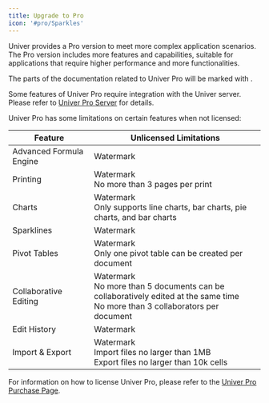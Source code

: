 ```yaml
---
title: Upgrade to Pro
icon: '#pro/Sparkles'
---
```



Univer provides a Pro version to meet more complex application scenarios. The Pro version includes more features and capabilities, suitable for applications that require higher performance and more functionalities.

The parts of the documentation related to Univer Pro will be marked with <IconWrapper className="inline-flex" type="pro" size="sm" icon={null} />.

Some features of Univer Pro require integration with the Univer server. Please refer to [Univer Pro Server](/guides/pro/server) for details.

Univer Pro has some limitations on certain features when not licensed:

| Feature | Unlicensed Limitations |
| --- | --- |
| Advanced Formula Engine | Watermark |
| Printing | Watermark<br />No more than 3 pages per print |
| Charts | Watermark<br />Only supports line charts, bar charts, pie charts, and bar charts |
| Sparklines | Watermark |
| Pivot Tables | Watermark<br />Only one pivot table can be created per document |
| Collaborative Editing | Watermark<br />No more than 5 documents can be collaboratively edited at the same time<br />No more than 3 collaborators per document |
| Edit History | Watermark |
| Import & Export | Watermark<br />Import files no larger than 1MB<br />Export files no larger than 10k cells |

For information on how to license Univer Pro, please refer to the [Univer Pro Purchase Page](https://univer.ai/en-US/pricing).
